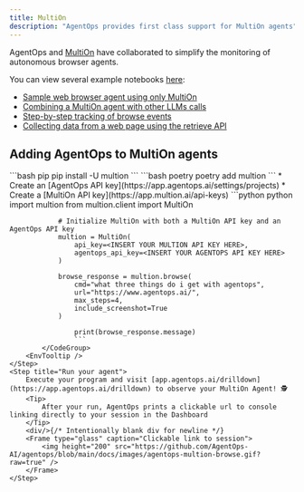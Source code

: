 ```yaml
---
title: MultiOn
description: "AgentOps provides first class support for MultiOn agents"
---
```



AgentOps and [MultiOn](https://www.multion.ai) have collaborated to simplify the monitoring of autonomous browser agents.

You can view several example notebooks [here](https://github.com/AgentOps-AI/agentops/tree/main/examples/multion):
* [Sample web browser agent using only MultiOn](https://github.com/AgentOps-AI/agentops/blob/main/examples/multion/Autonomous_web_browsing.ipynb)
* [Combining a MultiOn agent with other LLMs calls](https://github.com/AgentOps-AI/agentops/blob/main/examples/multion/Autonomous_web_browsing.ipynb)
* [Step-by-step tracking of browse events](https://github.com/AgentOps-AI/agentops/blob/main/examples/multion/Step_by_step_web_browsing.ipynb)
* [Collecting data from a web page using the retrieve API](https://github.com/AgentOps-AI/agentops/blob/main/examples/multion/Webpage_data_retrieval.ipynb)

## Adding AgentOps to MultiOn agents

<Steps>
	<Step title="Install MultiOn">
		<CodeGroup>
			```bash pip
			pip install -U multion
			```
			```bash poetry
			poetry add multion
			```
		</CodeGroup>
	</Step>
	<Step title="Create your API keys">
		* Create an [AgentOps API key](https://app.agentops.ai/settings/projects)
		* Create a [MultiOn API key](https://app.multion.ai/api-keys)
	</Step>
	<Step title="Create a MultiOn client with an AgentOps key">
		<CodeTooltip/>
			<CodeGroup>
				```python python
				import multion
				from multion.client import MultiOn
				
				# Initialize MultiOn with both a MultiOn API key and an AgentOps API key
				multion = MultiOn(
					api_key=<INSERT YOUR MULTION API KEY HERE>,
					agentops_api_key=<INSERT YOUR AGENTOPS API KEY HERE>
				)

				browse_response = multion.browse(
					cmd="what three things do i get with agentops",
					url="https://www.agentops.ai/",
					max_steps=4,
					include_screenshot=True
				)

					print(browse_response.message)
					```
			</CodeGroup>		
		<EnvTooltip />
	</Step>
	<Step title="Run your agent">
		Execute your program and visit [app.agentops.ai/drilldown](https://app.agentops.ai/drilldown) to observe your MultiOn Agent! 🕵️
		<Tip>
			After your run, AgentOps prints a clickable url to console linking directly to your session in the Dashboard
		</Tip>
		<div/>{/* Intentionally blank div for newline */}
		<Frame type="glass" caption="Clickable link to session">
			<img height="200" src="https://github.com/AgentOps-AI/agentops/blob/main/docs/images/agentops-multion-browse.gif?raw=true" />
		</Frame>
	</Step>
</Steps>

<script type="module" src="/scripts/github_stars.js"></script>
<script type="module" src="/scripts/scroll-img-fadein-animation.js"></script>
<script type="module" src="/scripts/button_heartbeat_animation.js"></script>
<script type="css" src="/styles/styles.css"></script>
<script type="module" src="/scripts/adjust_api_dynamically.js"></script>

